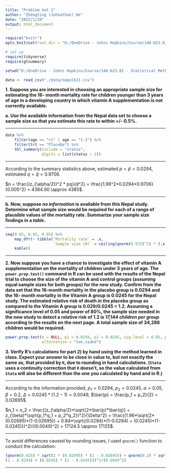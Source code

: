 ```yaml
---
title: "Problem Set 1"
author: "Zhengting (Johnathan) He"
date: "2022/1/28"
output: html_document
---
```



```r
require("knitr")
opts_knit$set(root.dir = "D:/OneDrive - Johns Hopkins/Course/140.623.81 - Statistical Methods in Public Health III/Problem set/jhsphbiostat623-assignment/Problem Set 1")
```


```r
# set up
require(tidyverse)
require(gtsummary)

setwd("D:/OneDrive - Johns Hopkins/Course/140.623.81 - Statistical Methods in Public Health III/Problem set/jhsphbiostat623-assignment/Problem Set 1")

data <- read_csv("./data/nepal621.csv")
```


**1. Suppose you are interested in choosing an appropriate sample size for estimating the 
16- month mortality rate for children younger than 3 years of age in a developing country in which vitamin A supplementation is not currently available.**


**a. Use the available information from the Nepal data set to choose a sample size so that you estimate this rate to within +/- 0.5%.**


---

```r
data %>% 
    filter(age == "<1" | age == "1-2") %>% 
    filter(trt == "Placebo") %>% 
    tbl_summary(include = "status",
                digits = list(status ~ 2))
```

---

According to the summary statistics above, estimated $p = \hat{p} = 0.0294$, estimated $q = \hat{q} = 0.9706$.

$n = \frac{(z_{\alpha/2})^2 * pq}{d^2} = \frac{1.96^2*0.0294*0.9706}{0.005^2} = 4384.90 \approx 4385$.

---


**b. Now, suppose *no information* is available from this Nepal study. Determine what sample
size would be required for each of a range of plausible values of the mortality rate.
Summarize your sample size findings in a *table*.**


---

```r
seq(0.05, 0.95, 0.05) %>% 
    map_dfr(~ tibble(`Mortality rate` = .x,
                     `Sample size (N)` = ceiling(qnorm(0.975)^2) * (.x) * (1 - .x) / 0.005^2)) %>% 
    kable()
```

---

**2. Now suppose you have a chance to investigate the effect of vitamin A supplementation
on the mortality of children under 3 years of age. The `power.prop.test()` command in
R can be used with the results of the Nepal trial to choose the size of the vitamin A and
control groups (assuming equal sample sizes for both groups) for the new study. Confirm
from the data set that the 16-month mortality in the placebo group is 0.0294 and the 16-
month mortality in the Vitamin A group is 0.0245 for the Nepal study. The estimated
relative risk of death in the placebo group as compared to the Vitamin A group is
0.029/0.0245 = 1.2. Assuming a significance level of 0.05 and power of 80%, the sample
size needed in the new study to detect a relative risk of 1.2 is *17,144 children per group*
according to the results on the next page. A total sample size of 34,288 children would be
required.**


```r
power.prop.test(n = NULL, p1 = 0.0294, p2 = 0.0245, sig.level = 0.05, power = 0.8,
                alternative = "two.sided")
```


**3. Verify R’s calculations for part 2) by hand using the method learned in class. Expect your
answer to be close in value to, but not exactly the same as, that provided by `R`, due to
rounding in hand calculations. (`Stata` uses a continuity correction that `R` doesn’t, so the
value calculated from `Stata` will also be different than the one you calculated by hand and in
R.)**


---

According to the information provided, $p_1 = 0.0294$, $p_2 = 0.0245$, $\alpha = 0.05$, $\beta = 0.2$,
$\Delta = 0.0245 * (1.2 - 1) = 0.0049$, $\bar{p} = \frac{p_1 + p_2}{2} = 0.02695$.

$n_1 = n_2 = \frac{(z_{\alpha/2}*\sqrt{2*\bar{p}*\bar{q}} + z_{\beta}*\sqrt{p_1*q_1 + p_2*q_2})^2}{\Delta^2} = \frac{(1.96*\sqrt{2*(0.02695)*(1-0.02695)} + 0.84*\sqrt{(0.0294)*(1-0.0294) + (0.0245)*(1-0.0245)})^2}{(0.0049)^2} = 17124.5 \approx 17125$.

---

To avoid differences caused by rounding issues, I used `qnorm()` function to conduct the calculation:

```r
(qnorm(0.025) * sqrt(2 * (0.02695) * (1 - 0.02695)) + qnorm(0.2) * sqrt((0.0294) *
(1 - 0.0294) + (0.0245) * (1 - 0.0245)))^2/(0.0049^2)
```

---
